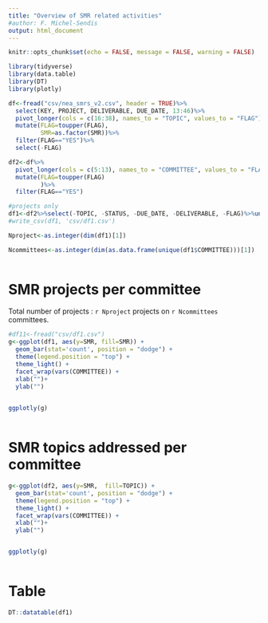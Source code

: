 ```yaml
---
title: "Overview of SMR related activities" 
#author: F. Michel-Sendis
output: html_document
---
```



```r
knitr::opts_chunk$set(echo = FALSE, message = FALSE, warning = FALSE)

library(tidyverse)
library(data.table)
library(DT)
library(plotly)

df<-fread("csv/nea_smrs_v2.csv", header = TRUE)%>%
  select(KEY, PROJECT, DELIVERABLE, DUE_DATE, 13:46)%>%
  pivot_longer(cols = c(16:38), names_to = "TOPIC", values_to = "FLAG")%>%
  mutate(FLAG=toupper(FLAG),
         SMR=as.factor(SMR))%>%
  filter(FLAG=="YES")%>%
  select(-FLAG)

df2<-df%>%
  pivot_longer(cols = c(5:13), names_to = "COMMITTEE", values_to = "FLAG")%>%
  mutate(FLAG=toupper(FLAG)
         )%>%
  filter(FLAG=="YES")

#projects only
df1<-df2%>%select(-TOPIC, -STATUS, -DUE_DATE, -DELIVERABLE, -FLAG)%>%unique()
#write_csv(df1, 'csv/df1.csv')

Nproject<-as.integer(dim(df1)[1])

Ncommittees<-as.integer(dim(as.data.frame(unique(df1$COMMITTEE)))[1])
                        
```

\vspace{2cm}

# SMR projects per committee

Total number of projects : `r Nproject` projects on `r Ncommittees` committees.

```r

#df11<-fread("csv/df1.csv")
g<-ggplot(df1, aes(y=SMR, fill=SMR)) +
  geom_bar(stat='count', position = "dodge") +
  theme(legend.position = "top") +
  theme_light() +
  facet_wrap(vars(COMMITTEE)) +
  xlab("")+
  ylab("") 
 

ggplotly(g)
 

```


# SMR topics addressed per committee

```r
g<-ggplot(df2, aes(y=SMR,  fill=TOPIC)) +
  geom_bar(stat='count', position = "dodge") +
  theme(legend.position = "top") +
  theme_light() +
  facet_wrap(vars(COMMITTEE)) +
  xlab("")+
  ylab("") 


ggplotly(g)
 

```

 


# Table

```r


DT::datatable(df1)

```


